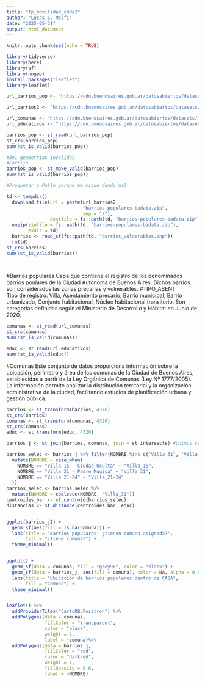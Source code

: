 ```yaml
---
title: "Tp_movilidad_cdde2"
author: "Lucas S. Melfi"
date: "2025-05-31"
output: html_document
---
```


```r
knitr::opts_chunk$set(echo = TRUE)
```

```r
library(tidyverse)
library(here)
library(sf)
library(nngeo)
install.packages("leaflet")
library(leaflet)

```

```r
url_barrios_pop <- "https://cdn.buenosaires.gob.ar/datosabiertos/datasets/ministerio-de-desarrollo-humano-y-habitat/barrios-populares/barrios_populares_badata_WGS84.geojson"

url_barrios2 <- "https://cdn.buenosaires.gob.ar/datosabiertos/datasets/ministerio-de-desarrollo-humano-y-habitat/barrios-populares"

url_comunas <- "https://cdn.buenosaires.gob.ar/datosabiertos/datasets/ministerio-de-educacion/comunas/comunas.geojson"
url_educativos <- "https://cdn.buenosaires.gob.ar/datosabiertos/datasets/ministerio-de-educacion/establecimientos-educativos/establecimientos_educativos.geojson"

```


```r

barrios_pop <- st_read(url_barrios_pop)
st_crs(barrios_pop)
sum(!st_is_valid(barrios_pop))

#391 geometrías invalidas
#Corrijo
barrios_pop <- st_make_valid(barrios_pop)
sum(!st_is_valid(barrios_pop))

#Preguntar a Pablo porque me sigue dando mal

```


```r
td <- tempdir()
  download.file(url = paste(url_barrios2,
                            "barrios-populares-badata.zip",
                            sep = "/"),
                destfile = fs::path(td, "barrios-populares-badata.zip") )
  unzip(zipfile = fs::path(td, "barrios-populares-badata.zip"),
        exdir = td)
  barrios <- read_sf(fs::path(td, "barrios_vulnerables.shp"))
  rm(td)
st_crs(barrios)
sum(!st_is_valid(barrios))

  
```
#Barrios populares 
Capa que contiene el registro de los denominados barrios poulares de la Ciudad Autonoma de Buenos Aires. Dichos barrios son considerados las zonas precarias y vulnerables.
#TIPO_ASENT		
Tipo de registro: Villa, Asentamiento precario, Barrio municipal, Barrio urbanizado, Conjunto habitacional, Núcleo habitacional transitorio. Son categorías definidas según el Ministerio de Desarrollo y Hábitat en Junio de 2020.


```r

comunas <- st_read(url_comunas)
st_crs(comunas)
sum(!st_is_valid(comunas))

educ <- st_read(url_educativos)
sum(!st_is_valid(educ))
```
#Comunas
Este conjunto de datos proporciona información sobre la ubicación, perímetro y área de las comunas de la Ciudad de Buenos Aires, establecidas a partir de la Ley Orgánica de Comunas (Ley Nº 1777/2005). La información permite analizar la distribución territorial y la organización administrativa de la ciudad, facilitando estudios de planificación urbana y gestión pública.



```r
barrios <- st_transform(barrios, 4326)
st_crs(barrios)
comunas <- st_transform(comunas, 4326)
st_crs(comunas)
educ <- st_transform(educ, 4326)

barrios_j <- st_join(barrios, comunas, join = st_intersects) #Unimos solo las partes de la geometría que se intersectan

barrios_selec <- barrios_j %>% filter(NOMBRE %in% c("Villa 31", "Villa 21-24", "Villa 15 - Ciudad Oculta")) %>%
  mutate(NOMBRE = case_when(
    NOMBRE == "Villa 15 - Ciudad Oculta" ~ "Villa_15",
    NOMBRE == "Villa 31 - Padre Mugica" ~ "Villa_31",
    NOMBRE == "Villa 21-24" ~ "Villa_21-24"
  ))
barrios_selec <- barrios_selec %>%
  mutate(NOMBRE = coalesce(NOMBRE, "Villa_31"))
centroides_bar <- st_centroid(barrios_selec)
distancias <- st_distance(centroides_bar, educ)



```



```r
ggplot(barrios_j2) +
  geom_sf(aes(fill = is.na(comuna))) +
  labs(title = "Barrios populares: ¿tienen comuna asignada?",
       fill = "¿Tiene comuna?") +
  theme_minimal()


ggplot() +
  geom_sf(data = comunas, fill = "grey90", color = "black") +
  geom_sf(data = barrios_j, aes(fill = comuna), color = NA, alpha = 0.8) +
  labs(title = "Ubicación de barrios populares dentro de CABA",
       fill = "Comuna") +
  theme_minimal()


leaflet() %>%
  addProviderTiles("CartoDB.Positron") %>%
  addPolygons(data = comunas,
              fillColor = "transparent",
              color = "black",
              weight = 1,
              label = ~comuna)%>%
  addPolygons(data = barrios_j,
              fillColor = "red",
              color = "darkred",
              weight = 1,
              fillOpacity = 0.6,
              label = ~NOMBRE)

```



